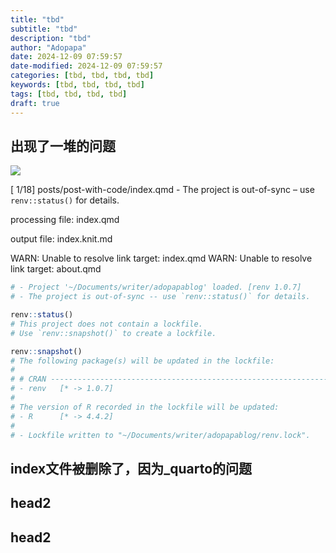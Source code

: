```yaml
---
title: "tbd"
subtitle: "tbd"
description: "tbd"
author: "Adopapa"
date: 2024-12-09 07:59:57
date-modified: 2024-12-09 07:59:57
categories: [tbd, tbd, tbd, tbd]
keywords: [tbd, tbd, tbd, tbd]
tags: [tbd, tbd, tbd, tbd]
draft: true
---
```


## 出现了一堆的问题

![](images/clipboard-2898966472.png)

\[ 1/18\] posts/post-with-code/index.qmd - The project is out-of-sync -- use `renv::status()` for details.

processing file: index.qmd

output file: index.knit.md

WARN: Unable to resolve link target: index.qmd WARN: Unable to resolve link target: about.qmd

```r
# - Project '~/Documents/writer/adopapablog' loaded. [renv 1.0.7]
# - The project is out-of-sync -- use `renv::status()` for details.

renv::status()
# This project does not contain a lockfile.
# Use `renv::snapshot()` to create a lockfile.

renv::snapshot()
# The following package(s) will be updated in the lockfile:
# 
# # CRAN -----------------------------------------------------------------------
# - renv   [* -> 1.0.7]
# 
# The version of R recorded in the lockfile will be updated:
# - R      [* -> 4.4.2]
# 
# - Lockfile written to "~/Documents/writer/adopapablog/renv.lock".
```

## index文件被删除了，因为_quarto的问题

## head2

## head2
